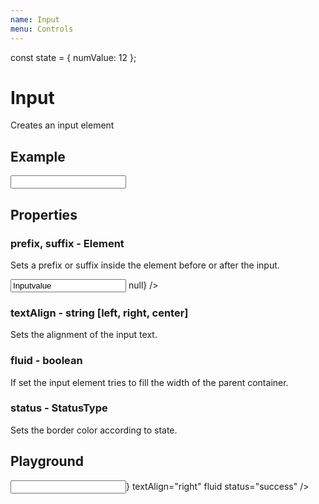 ```yaml
---
name: Input
menu: Controls
---
```


const state = { numValue: 12 };

# Input

Creates an input element

## Example

<Inline>
    <Input suffix="€" />
</Inline>

## Properties

### prefix, suffix - Element

Sets a prefix or suffix inside the element before or after the input.

<Inline>
    <Input prefix="P" suffix="S" value="Inputvalue" onChange={() => null} />
</Inline>

### textAlign - string [left, right, center]

Sets the alignment of the input text.

### fluid - boolean

If set the input element tries to fill the width of the parent container.

### status - StatusType

Sets the border color according to state.

## Playground

<Playground>
    <Row>
        <Filler>
            <Input
                prefix="$"
                suffix={<Icon icon="times" />}
                textAlign="right"
                fluid
                status="success"
            />
        </Filler>
    </Row>
</Playground>
